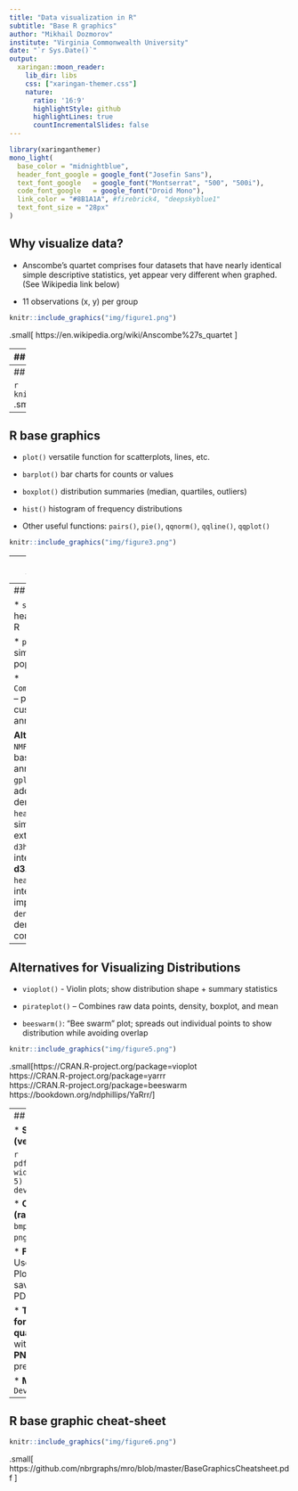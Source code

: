```yaml
---
title: "Data visualization in R"
subtitle: "Base R graphics"
author: "Mikhail Dozmorov"
institute: "Virginia Commonwealth University"
date: "`r Sys.Date()`"
output:
  xaringan::moon_reader:
    lib_dir: libs
    css: ["xaringan-themer.css"]
    nature:
      ratio: '16:9'
      highlightStyle: github
      highlightLines: true
      countIncrementalSlides: false
---
```


```r
library(xaringanthemer)
mono_light(
  base_color = "midnightblue",
  header_font_google = google_font("Josefin Sans"),
  text_font_google   = google_font("Montserrat", "500", "500i"),
  code_font_google   = google_font("Droid Mono"),
  link_color = "#8B1A1A", #firebrick4, "deepskyblue1"
  text_font_size = "28px"
)
```

<!-- HTML style block -->
<style>
.large { font-size: 130%; }
.small { font-size: 70%; }
.tiny { font-size: 40%; }
</style>

## Why visualize data?

- Anscombe's quartet comprises four datasets that have nearly identical simple descriptive statistics, yet appear very different when graphed. (See Wikipedia link below)

- 11 observations (x, y) per group

```r
knitr::include_graphics("img/figure1.png")
```
.small[ https://en.wikipedia.org/wiki/Anscombe%27s_quartet ]

---
## Why visualize data?

- Anscombe's quartet comprises four datasets that have nearly identical simple descriptive statistics, yet appear very different when graphed. (See Wikipedia link below)
.pull-left[
- 11 observations (x, y) per group

```r
knitr::include_graphics("img/figure1.png")
```
]
.pull-right[
```r
knitr::include_graphics("img/figure2.png")
```
]
.small[ https://en.wikipedia.org/wiki/Anscombe%27s_quartet ]

<!---
## Why visualized data?

```r
knitr::include_graphics("img/datasaurus_all.png")
```
-->

---
## Why visualized data?

```r
knitr::include_graphics("img/DinoSequential.gif")
```
.small[ https://github.com/stephlocke/datasauRus ]

---
## R base graphics

- `plot()` 			versatile function for scatterplots, lines, etc.

- `barplot()` 	bar charts for counts or values

- `boxplot()` 	distribution summaries (median, quartiles, outliers)

- `hist()` 			histogram of frequency distributions

- Other useful functions: `pairs()`, `pie()`, `qqnorm()`, `qqline()`, `qqplot()` <!--`curve()`, `image()/contour()/persp()`-->

```r
knitr::include_graphics("img/figure3.png")
```

<!-- <http://manuals.bioinformatics.ucr.edu/home/R_BioCondManual#TOC-Some-Great-R-Functions> -->

---
## Use multiple visualization options

```r
knitr::include_graphics("img/figure4.png")
```

.small[ Weissgerber TL, Milic NM, Winham SJ, Garovic VD (2015) Beyond Bar and Line Graphs: Time for a New Data Presentation Paradigm. PLOS Biology 13(4): e1002128. https://doi.org/10.1371/journal.pbio.1002128

https://cogtales.wordpress.com/2016/06/06/congratulations-barbarplots/ ]


---
## Heatmaps in R

* `stats::heatmap()` – basic heatmap function in base R

* `pheatmap::pheatmap()` – simple, grid-based, popular for RNA-seq

* `ComplexHeatmap::Heatmap()` – powerful, highly customizable, supports annotations

**Alternatives:**
* `NMF::aheatmap()` – grid-based with clustering and annotation features
* `gplots::heatmap.2()` – adds options (color keys, dendrograms, scaling)
* `heatmap3::heatmap3()` – similar, more flexible extension
* `d3heatmap::d3heatmap()` – interactive heatmap using **d3.js**
* `heatmaply::heatmaply()` – interactive heatmap with improved dendrograms
* `dendextend` – enhanced dendrograms, cluster comparison tools

---
## Alternatives for Visualizing Distributions

- `vioplot()` - Violin plots; show distribution shape + summary statistics

- `pirateplot()` – Combines raw data points, density, boxplot, and mean

- `beeswarm()`: “Bee swarm” plot; spreads out individual points to show distribution while avoiding overlap 

```r
knitr::include_graphics("img/figure5.png")
```

.small[https://CRAN.R-project.org/package=vioplot  
https://CRAN.R-project.org/package=yarrr  
https://CRAN.R-project.org/package=beeswarm   
https://bookdown.org/ndphillips/YaRrr/]

---
## Saving Plots

* **Save to PDF (vector graphics):**

```r
pdf("filename.pdf", width = 7, height = 5)
plot(1:10, 1:10)
dev.off()
```

* **Other formats (raster or vector):**
  `bmp()`, `jpeg()`, `pdf()`, `png()`, `tiff()`

* **From RStudio:**
  Use **Export** in the Plots window → save as image or PDF

* **Tip:** Choose **PDF for publication-quality** (scales without loss), **PNG/JPEG** for presentations

* **More info:** `?Devices`

---
## R base graphic cheat-sheet

```r
knitr::include_graphics("img/figure6.png")
```
.small[ https://github.com/nbrgraphs/mro/blob/master/BaseGraphicsCheatsheet.pdf ]
